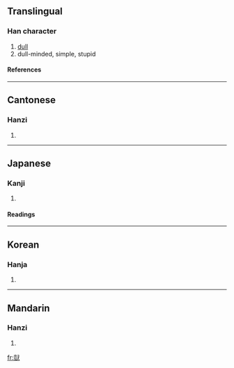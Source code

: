 {{see|呆}}

==Translingual==
===Han character===
{{Han char|rn=94|rad=犬|as=10|sn=13|four=2313<sub>4</sub>|canj=山廿戈大 (UTIK)}}
# [[dull]]
# dull-minded, simple, stupid
====References====
{{Han ref|kx=0716.340|dkj=20599|dj=1128.190|hdz=21361.100|uh=7343|ud=29507|bh=E2CA|bd=58058}}

----
==Cantonese==
===Hanzi===
{{yue-hanzi|jyut=|y=daai4, ngoi4}}
# {{defn|Cantonese}}

----
==Japanese==
===Kanji===
{{ja-kanji|grade=|rs=犬10}}
# {{defn|Japanese}} 
====Readings====
{{ja-readings|on=[[がい]] (gai)|kun=[[おろか]] (oroka)|nanori=}}

----
==Korean==
===Hanja===
{{ko-hanja|hangeul=애|eumhun=|rv=ae|mr=ae|y=ya}}
# {{defn|Korean}}

----
==Mandarin==
===Hanzi===
{{cmn-hanzi|pin=[[cāng]] (cang1), [[dāi]] (dai1)|wg=ts'ang<sup>1</sup>, tai<sup>1</sup>}}
# {{defn|Mandarin}}

[[fr:獃]]